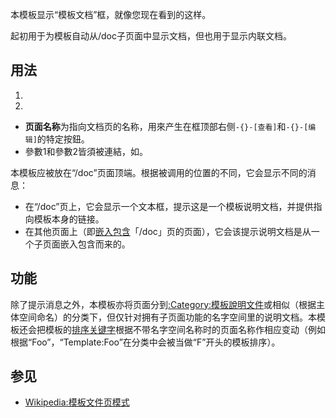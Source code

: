 {{NoteTA
|G1 = IT
|G2 = MediaWiki
}}
{{Documentation subpage}}
{{High-use|12367}}
<!-- 在本行下編輯模板說明 -->

本模板显示“模板文档”框，就像您现在看到的这样。

起初用于为模板自动从/doc子页面中显示文档，但也用于显示内联文档。

==用法==
# {{tlx|Documentation subpage}}
# {{tlx|Documentation subpage|页面名称}}

* '''页面名称'''为指向文档页的名称，用來产生在框顶部右侧<code>-{}-[查看]</code>和<code>-{}-[编辑]</code>的特定按鈕。
* 參數1和參數2皆須被連結，如{{code|[[參數]]}}。

本模板应被放在“/doc”页面顶端。根据被调用的位置的不同，它会显示不同的消息：
* 在“/doc”页上，它会显示一个文本框，提示这是一个模板说明文档，并提供指向模板本身的链接。
* 在其他页面上（即[[Wikipedia:嵌入包含|嵌入包含]]「/doc」页的页面），它会该提示说明文档是从一个子页面嵌入包含而来的。

==功能==
除了提示消息之外，本模板亦将页面分到[[:Category:模板說明文件]]或相似（根据主体空间命名）的分类下，但仅针对拥有子页面功能的名字空间里的说明文档。本模板还会把模板的[[m:Help:Categories#Sort order|排序关键字]]根据不带名字空间名称时的页面名称作相应变动（例如根据“Foo”，“Template:Foo”在分类中会被当做“F”开头的模板排序）。

==参见==
* [[Wikipedia:模板文件页模式]]

<includeonly>{{sandbox other||
<!-- 本行下加入模板的分類，跨維基連結加入Wikidata（參見[[Wikipedia:Wikidata]]） -->
[[Category:模板說明文件| {{PAGENAME}}]]
[[Category:模板頁的模板]]
}}</includeonly>